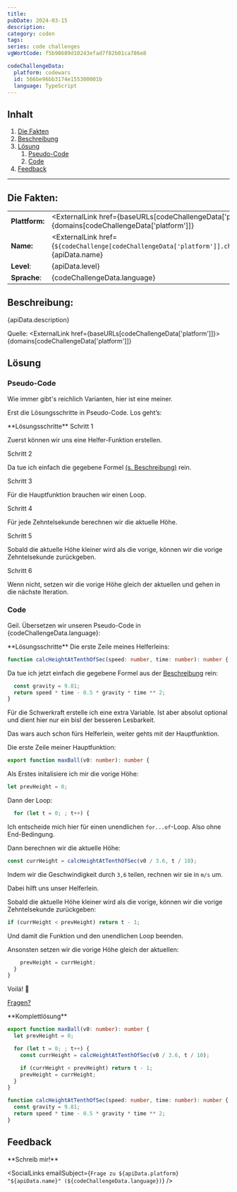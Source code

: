 ```yaml
---
title:
pubDate: 2024-03-15
description:
category: coden
tags:
series: code challenges
vgWortCode: f5b98689d10243efad7f82b01ca786e8

codeChallengeData:
  platform: codewars
  id: 566be96bb3174e155300001b
  language: TypeScript
---
```


## Inhalt

1. [Die Fakten](#)
1. [Beschreibung](#)
1. [Lösung](#)
   1. [Pseudo-Code](#)
   1. [Code](#)
1. [Feedback](#)

---

## Die Fakten:

|                |                                                                                                                                            |
| -------------- | ------------------------------------------------------------------------------------------------------------------------------------------ |
| **Plattform:** | <ExternalLink href={baseURLs[codeChallengeData['platform']]}>{domains[codeChallengeData['platform']]}</ExternalLink>                       |
| **Name:**      | <ExternalLink href={`${codeChallenge[codeChallengeData['platform']].challenge.url}/${codeChallengeData.id}`}>{apiData.name}</ExternalLink> |
| **Level**:     | {apiData.level}                                                                                                                            |
| **Sprache**:   | {codeChallengeData.language}                                                                                                               |

## Beschreibung:

<FetchedMarkdown>{apiData.description}</FetchedMarkdown>

Quelle: <ExternalLink href={baseURLs[codeChallengeData['platform']]}>{domains[codeChallengeData['platform']]}</ExternalLink>

## Lösung

### Pseudo-Code

Wie immer gibt's reichlich Varianten, hier ist eine meiner.

Erst die Lösungsschritte in Pseudo-Code. Los geht’s:

<Accordion>
**Lösungsschritte**

<Accordion>
Schritt 1

Zuerst können wir uns eine Helfer-Funktion erstellen.

</Accordion>
<Accordion>
Schritt 2

Da tue ich einfach die gegebene Formel [(s. Beschreibung)](#beschreibung) rein.

</Accordion>
<Accordion>
Schritt 3

Für die Hauptfunktion brauchen wir einen Loop.

</Accordion>
<Accordion>
Schritt 4

Für jede Zehntelsekunde berechnen wir die aktuelle Höhe.

</Accordion>
<Accordion>
Schritt 5

Sobald die aktuelle Höhe kleiner wird als die vorige, können wir die vorige Zehntelsekunde zurückgeben.

</Accordion>
<Accordion>
Schritt 6

Wenn nicht, setzen wir die vorige Höhe gleich der aktuellen und gehen in die nächste Iteration.

</Accordion>
</Accordion>

### Code

Geil. Übersetzen wir unseren Pseudo-Code in {codeChallengeData.language}:

<Accordion>
**Lösungsschritte**

<Accordion>
Die erste Zeile meines Helferleins:

```ts
function calcHeightAtTenthOfSec(speed: number, time: number): number {
```

</Accordion>
<Accordion>

Da tue ich jetzt einfach die gegebene Formel aus der [Beschreibung](#beschreibung) rein:

```ts
  const gravity = 9.81;
  return speed * time - 0.5 * gravity * time ** 2;
}
```

Für die Schwerkraft erstelle ich eine extra Variable. Ist aber absolut optional und dient hier nur ein bisl der besseren Lesbarkeit.

Das wars auch schon fürs Helferlein, weiter gehts mit der Hauptfunktion.

</Accordion>
<Accordion>

Die erste Zeile meiner Hauptfunktion:

```ts
export function maxBall(v0: number): number {
```

</Accordion>
<Accordion>

Als Erstes initalisiere ich mir die vorige Höhe:

```ts
let prevHeight = 0;
```

</Accordion>
<Accordion>

Dann der Loop:

```ts
  for (let t = 0; ; t++) {
```

Ich entscheide mich hier für einen unendlichen <ExternalLink href={docs.statements.forOf}>`for...of`</ExternalLink>-Loop. Also ohne End-Bedingung.

</Accordion>
<Accordion>

Dann berechnen wir die aktuelle Höhe:

```ts
const currHeight = calcHeightAtTenthOfSec(v0 / 3.6, t / 10);
```

Indem wir die Geschwindigkeit durch `3,6` teilen, rechnen wir sie in `m/s` um.

Dabei hilft uns unser Helferlein.

</Accordion>
<Accordion>

Sobald die aktuelle Höhe kleiner wird als die vorige, können wir die vorige Zehntelsekunde zurückgeben:

```ts
if (currHeight < prevHeight) return t - 1;
```

Und damit die Funktion und den unendlichen Loop beenden.

</Accordion>
<Accordion>

Ansonsten setzen wir die vorige Höhe gleich der aktuellen:

```ts
    prevHeight = currHeight;
  }
}
```

</Accordion>
<Accordion>

Voilá! 💪

[Fragen?](#feedback)

</Accordion>
</Accordion>

<Accordion>
**Komplettlösung**

```ts
export function maxBall(v0: number): number {
  let prevHeight = 0;

  for (let t = 0; ; t++) {
    const currHeight = calcHeightAtTenthOfSec(v0 / 3.6, t / 10);

    if (currHeight < prevHeight) return t - 1;
    prevHeight = currHeight;
  }
}

function calcHeightAtTenthOfSec(speed: number, time: number): number {
  const gravity = 9.81;
  return speed * time - 0.5 * gravity * time ** 2;
}
```

</Accordion>

## Feedback

<Accordion>
**Schreib mir!**

<SocialLinks
  emailSubject={`Frage zu ${apiData.platform} "${apiData.name}" (${codeChallengeData.language})`}
/>

</Accordion>
